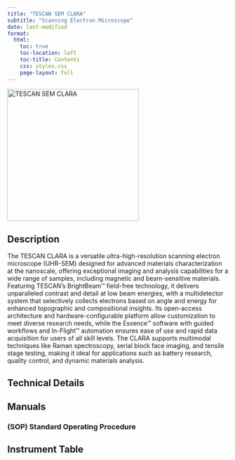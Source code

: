 ```yaml
---
title: "TESCAN SEM CLARA"
subtitle: "Scanning Electron Microscope"
date: last-modified
format:
  html:
    toc: true
    toc-location: left
    toc-title: Contents
    css: styles.css
    page-layout: full
---
```


![](/assets/images/TESCAN_CLARA.webp "TESCAN SEM CLARA"){fig-align="left" width=300}


## Description

The TESCAN CLARA is a versatile ultra-high-resolution scanning electron microscope (UHR-SEM) designed for advanced materials characterization at the nanoscale, offering exceptional imaging and analysis capabilities for a wide range of samples, including magnetic and beam-sensitive materials. Featuring TESCAN’s BrightBeam™ field-free technology, it delivers unparalleled contrast and detail at low beam energies, with a multidetector system that selectively collects electrons based on angle and energy for enhanced topographic and compositional insights. Its open-access architecture and hardware-configurable platform allow customization to meet diverse research needs, while the Essence™ software with guided workflows and In-Flight™ automation ensures ease of use and rapid data acquisition for users of all skill levels. The CLARA supports multimodal techniques like Raman spectroscopy, serial block face imaging, and tensile stage testing, making it ideal for applications such as battery research, quality control, and dynamic materials analysis.


## Technical Details


## Manuals

### (SOP) Standard Operating Procedure


## Instrument Table
